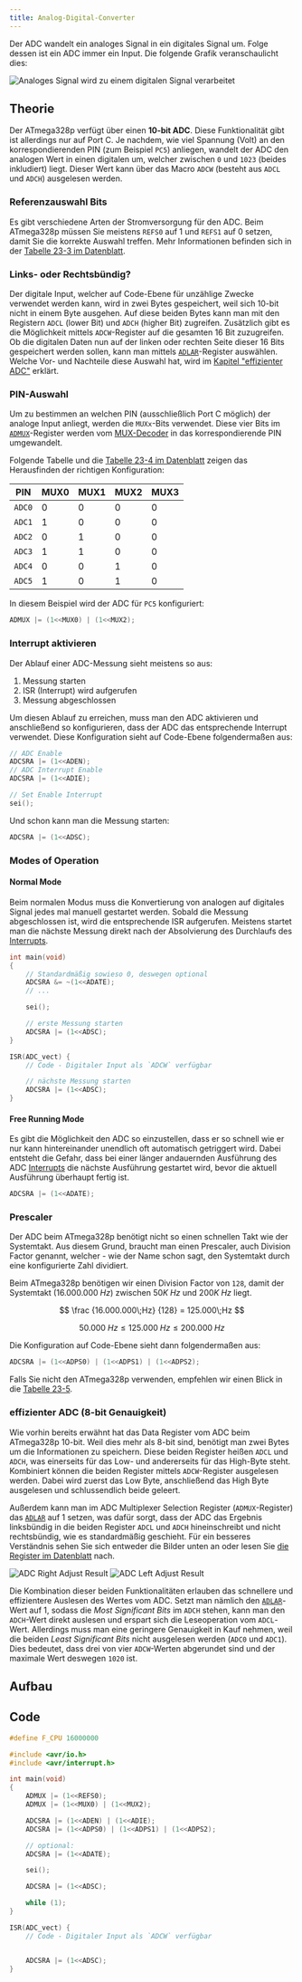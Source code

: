 ```yaml
---
title: Analog-Digital-Converter
---
```


Der ADC wandelt ein analoges Signal in ein digitales Signal um. Folge dessen ist ein ADC immer ein Input. Die folgende Grafik veranschaulicht dies:

![Analoges Signal wird zu einem digitalen Signal verarbeitet](/images/embedded_programming/adc/analog_to_digital.webp)

## Theorie

Der ATmega328p verfügt über einen **10-bit ADC**. Diese Funktionalität gibt ist allerdings nur auf Port C. Je nachdem, wie viel Spannung (Volt) an den korrespondierenden PIN (zum Beispiel `PC5`) anliegen, wandelt der ADC den analogen Wert in einen digitalen um, welcher zwischen `0` und `1023` (beides inkludiert) liegt. Dieser Wert kann über das Macro `ADCW` (besteht aus `ADCL` und `ADCH`) ausgelesen werden.

### Referenzauswahl Bits

Es gibt verschiedene Arten der Stromversorgung für den ADC. Beim ATmega328p müssen Sie meistens `REFS0` auf 1 und `REFS1` auf 0 setzen, damit Sie die korrekte Auswahl treffen. Mehr Informationen befinden sich in der [Tabelle 23-3 im Datenblatt](https://ww1.microchip.com/downloads/en/DeviceDoc/Atmel-7810-Automotive-Microcontrollers-ATmega328P_Datasheet.pdf#page=217).

### Links- oder Rechtsbündig?

Der digitale Input, welcher auf Code-Ebene für unzählige Zwecke verwendet werden kann, wird in zwei Bytes gespeichert, weil sich 10-bit nicht in einem Byte ausgehen. Auf diese beiden Bytes kann man mit den Registern `ADCL` (lower Bit) und `ADCH` (higher Bit) zugreifen. Zusätzlich gibt es die Möglichkeit mittels `ADCW`-Register auf die gesamten 16 Bit zuzugreifen. Ob die digitalen Daten nun auf der linken oder rechten Seite dieser 16 Bits gespeichert werden sollen, kann man mittels [`ADLAR`](https://ww1.microchip.com/downloads/en/DeviceDoc/Atmel-7810-Automotive-Microcontrollers-ATmega328P_Datasheet.pdf#page=217)-Register auswählen. Welche Vor- und Nachteile diese Auswahl hat, wird im [Kapitel "effizienter ADC"](#effizienter-adc-8-bit-genauigkeit) erklärt.

### PIN-Auswahl

Um zu bestimmen an welchen PIN (ausschließlich Port C möglich) der analoge Input anliegt, werden die `MUXx`-Bits verwendet. Diese vier Bits im [`ADMUX`](https://ww1.microchip.com/downloads/en/DeviceDoc/Atmel-7810-Automotive-Microcontrollers-ATmega328P_Datasheet.pdf#page=217)-Register werden vom [MUX-Decoder](https://ww1.microchip.com/downloads/en/DeviceDoc/Atmel-7810-Automotive-Microcontrollers-ATmega328P_Datasheet.pdf#page=206) in das korrespondierende PIN umgewandelt.

Folgende Tabelle und die [Tabelle 23-4 im Datenblatt](https://ww1.microchip.com/downloads/en/DeviceDoc/Atmel-7810-Automotive-Microcontrollers-ATmega328P_Datasheet.pdf#page=218) zeigen das Herausfinden der richtigen Konfiguration:

| PIN    | MUX0 | MUX1 | MUX2 | MUX3 |
| ------ | ---- | ---- | ---- | ---- |
| `ADC0` | 0    | 0    | 0    | 0    |
| `ADC1` | 1    | 0    | 0    | 0    |
| `ADC2` | 0    | 1    | 0    | 0    |
| `ADC3` | 1    | 1    | 0    | 0    |
| `ADC4` | 0    | 0    | 1    | 0    |
| `ADC5` | 1    | 0    | 1    | 0    |

In diesem Beispiel wird der ADC für `PC5` konfiguriert:

```c
ADMUX |= (1<<MUX0) | (1<<MUX2);
```

### Interrupt aktivieren

Der Ablauf einer ADC-Messung sieht meistens so aus:

1. Messung starten
2. ISR (Interrupt) wird aufgerufen
3. Messung abgeschlossen

Um diesen Ablauf zu erreichen, muss man den ADC aktivieren und anschließend so konfigurieren, dass der ADC das entsprechende Interrupt verwendet. Diese Konfiguration sieht auf Code-Ebene folgendermaßen aus:

```c
// ADC Enable
ADCSRA |= (1<<ADEN);
// ADC Interrupt Enable
ADCSRA |= (1<<ADIE);

// Set Enable Interrupt
sei();
```

Und schon kann man die Messung starten:

```c
ADCSRA |= (1<<ADSC);
```

### Modes of Operation

#### Normal Mode

Beim normalen Modus muss die Konvertierung von analogen auf digitales Signal jedes mal manuell gestartet werden. Sobald die Messung abgeschlossen ist, wird die entsprechende ISR aufgerufen. Meistens startet man die nächste Messung direkt nach der Absolvierung des Durchlaufs des [Interrupts](#interrupts).

```c
int main(void)
{
    // Standardmäßig sowieso 0, deswegen optional
    ADCSRA &= ~(1<<ADATE);
    // ...

    sei();

    // erste Messung starten
    ADCSRA |= (1<<ADSC);
}

ISR(ADC_vect) {
    // Code - Digitaler Input als `ADCW` verfügbar

    // nächste Messung starten
    ADCSRA |= (1<<ADSC);
}
```

#### Free Running Mode

Es gibt die Möglichkeit den ADC so einzustellen, dass er so schnell wie er nur kann hintereinander unendlich oft automatisch getriggert wird. Dabei entsteht die Gefahr, dass bei einer länger andauernden Ausführung des ADC [Interrupts](#interrupts) die nächste Ausführung gestartet wird, bevor die aktuell Ausführung überhaupt fertig ist.

```c
ADCSRA |= (1<<ADATE);
```

### Prescaler

Der ADC beim ATmega328p benötigt nicht so einen schnellen Takt wie der Systemtakt. Aus diesem Grund, braucht man einen Prescaler, auch Division Factor genannt, welcher - wie der Name schon sagt, den Systemtakt durch eine konfigurierte Zahl dividiert.

Beim ATmega328p benötigen wir einen Division Factor von `128`, damit der Systemtakt ($16.000.000\;Hz$) zwischen $50K\;Hz$ und $200K\;Hz$ liegt.

$$
\frac {16.000.000\;Hz} {128} = 125.000\;Hz
$$

$$
50.000\;Hz \le 125.000\;Hz \le 200.000\;Hz
$$

Die Konfiguration auf Code-Ebene sieht dann folgendermaßen aus:

```c
ADCSRA |= (1<<ADPS0) | (1<<ADPS1) | (1<<ADPS2);
```

Falls Sie nicht den ATmega328p verwenden, empfehlen wir einen Blick in die [Tabelle 23-5](https://ww1.microchip.com/downloads/en/DeviceDoc/Atmel-7810-Automotive-Microcontrollers-ATmega328P_Datasheet.pdf#page=219).

### effizienter ADC (8-bit Genauigkeit)

Wie vorhin bereits erwähnt hat das Data Register vom ADC beim ATmega328p 10-bit. Weil dies mehr als 8-bit sind, benötigt man zwei Bytes um die Informationen zu speichern. Diese beiden Register heißen `ADCL` und `ADCH`, was einerseits für das Low- und andererseits für das High-Byte steht. Kombiniert können die beiden Register mittels `ADCW`-Register ausgelesen werden. Dabei wird zuerst das Low Byte, anschließend das High Byte ausgelesen und schlussendlich beide geleert.

Außerdem kann man im ADC Multiplexer Selection Register (`ADMUX`-Register) das [`ADLAR`](https://ww1.microchip.com/downloads/en/DeviceDoc/Atmel-7810-Automotive-Microcontrollers-ATmega328P_Datasheet.pdf#page=217) auf 1 setzen, was dafür sorgt, dass der ADC das Ergebnis linksbündig in die beiden Register `ADCL` und `ADCH` hineinschreibt und nicht rechtsbündig, wie es standardmäßig geschieht. Für ein besseres Verständnis sehen Sie sich entweder die Bilder unten an oder lesen Sie [die Register im Datenblatt](https://ww1.microchip.com/downloads/en/DeviceDoc/Atmel-7810-Automotive-Microcontrollers-ATmega328P_Datasheet.pdf#page=219) nach.

![ADC Right Adjust Result](/images/embedded_programming/adc/adc_right_adjust_result.png)
![ADC Left Adjust Result](/images/embedded_programming/adc/adc_left_adjust_result.png)

Die Kombination dieser beiden Funktionalitäten erlauben das schnellere und effizientere Auslesen des Wertes vom ADC. Setzt man nämlich den [`ADLAR`](https://ww1.microchip.com/downloads/en/DeviceDoc/Atmel-7810-Automotive-Microcontrollers-ATmega328P_Datasheet.pdf#page=217)-Wert auf 1, sodass die _Most Significant Bits_ im `ADCH` stehen, kann man den `ADCH`-Wert direkt auslesen und erspart sich die Leseoperation vom `ADCL`-Wert. Allerdings muss man eine geringere Genauigkeit in Kauf nehmen, weil die beiden _Least Significant Bits_ nicht ausgelesen werden (`ADC0` und `ADC1`). Dies bedeutet, dass drei von vier `ADCW`-Werten abgerundet sind und der maximale Wert deswegen `1020` ist.

## Aufbau

## Code

```c
#define F_CPU 16000000

#include <avr/io.h>
#include <avr/interrupt.h>

int main(void)
{
    ADMUX |= (1<<REFS0);
    ADMUX |= (1<<MUX0) | (1<<MUX2);

    ADCSRA |= (1<<ADEN) | (1<<ADIE);
    ADCSRA |= (1<<ADPS0) | (1<<ADPS1) | (1<<ADPS2);

    // optional:
    ADCSRA |= (1<<ADATE);

    sei();

    ADCSRA |= (1<<ADSC);

    while (1);
}

ISR(ADC_vect) {
    // Code - Digitaler Input als `ADCW` verfügbar


    ADCSRA |= (1<<ADSC);
}
```
